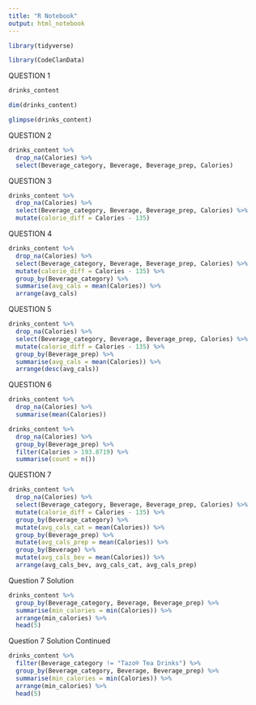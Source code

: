 ```yaml
---
title: "R Notebook"
output: html_notebook
---
```


```r
library(tidyverse)
```

```r
library(CodeClanData)
```
QUESTION 1

```r
drinks_content
```

```r
dim(drinks_content)
```

```r
glimpse(drinks_content)
```

QUESTION 2
```r
drinks_content %>%
  drop_na(Calories) %>% 
  select(Beverage_category, Beverage, Beverage_prep, Calories)
```

QUESTION 3
```r
drinks_content %>%
  drop_na(Calories) %>% 
  select(Beverage_category, Beverage, Beverage_prep, Calories) %>% 
  mutate(calorie_diff = Calories - 135)
```

QUESTION 4
```r
drinks_content %>%
  drop_na(Calories) %>% 
  select(Beverage_category, Beverage, Beverage_prep, Calories) %>% 
  mutate(calorie_diff = Calories - 135) %>% 
  group_by(Beverage_category) %>% 
  summarise(avg_cals = mean(Calories)) %>% 
  arrange(avg_cals)
```

QUESTION 5
```r
drinks_content %>%
  drop_na(Calories) %>% 
  select(Beverage_category, Beverage, Beverage_prep, Calories) %>% 
  mutate(calorie_diff = Calories - 135) %>% 
  group_by(Beverage_prep) %>% 
  summarise(avg_cals = mean(Calories)) %>% 
  arrange(desc(avg_cals))
```
QUESTION 6
```r
drinks_content %>% 
  drop_na(Calories) %>% 
  summarise(mean(Calories))
```

```r
drinks_content %>% 
  drop_na(Calories) %>%
  group_by(Beverage_prep) %>% 
  filter(Calories > 193.8719) %>% 
  summarise(count = n())
```

QUESTION 7
```r
drinks_content %>%
  drop_na(Calories) %>% 
  select(Beverage_category, Beverage, Beverage_prep, Calories) %>% 
  mutate(calorie_diff = Calories - 135) %>% 
  group_by(Beverage_category) %>% 
  mutate(avg_cals_cat = mean(Calories)) %>% 
  group_by(Beverage_prep) %>% 
  mutate(avg_cals_prep = mean(Calories)) %>%
  group_by(Beverage) %>% 
  mutate(avg_cals_bev = mean(Calories)) %>% 
  arrange(avg_cals_bev, avg_cals_cat, avg_cals_prep)
```

Question 7 Solution
```r
drinks_content %>%
  group_by(Beverage_category, Beverage, Beverage_prep) %>%
  summarise(min_calories = min(Calories)) %>%
  arrange(min_calories) %>% 
  head(5)
```
Question 7 Solution Continued
```r
drinks_content %>%
  filter(Beverage_category != "Tazo® Tea Drinks") %>% 
  group_by(Beverage_category, Beverage, Beverage_prep) %>%
  summarise(min_calories = min(Calories)) %>%
  arrange(min_calories) %>% 
  head(5)
```

